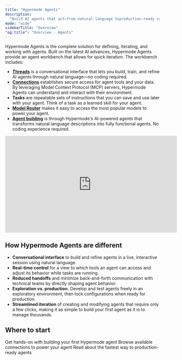 ```yaml
---
title: "Hypermode Agents"
description:
  "Build AI agents that act—from natural language toproduction-ready code"
mode: "wide"
sidebarTitle: "Overview"
"og:title": "Overview - Agents"
---
```


Hypermode Agents is the complete solution for defining, iterating, and working
with agents. Built on the latest AI advances, Hypermode Agents provide an agent
workbench that allows for quick iteration. The workbench includes:

- [**Threads**](work) is a conversational interface that lets you build, train,
  and refine AI agents through natural language—no coding required.
- [**Connections**](connections) establishes secure access for agent tools and
  your data. By leveraging Model Context Protocol (MCP) servers, Hypermode
  Agents can understand and interact with their environment.
- **Tasks** are repeatable sets of instructions that you can save and use later
  with your agent. Think of a task as a learned skill for your agent.
- [**Model Router**](model-selection) makes it easy to access the most popular
  models to power your agent.
- [**Agent building**](create-agent#build-a-new-agent-with-concierge) is through
  Hypermode's AI-powered agents that transforms natural language descriptions
  into fully functional agents. No coding experience required.

<iframe
  width="560"
  height="315"
  src="https://www.youtube.com/embed/_h2SBvv41GU?si=gGZk1xsDXtn83rxC"
  title="YouTube video player"
  frameborder="0"
  allow="accelerometer; autoplay; clipboard-write; encrypted-media; gyroscope; picture-in-picture; web-share"
  referrerpolicy="strict-origin-when-cross-origin"
  allowfullscreen
></iframe>

## How Hypermode Agents are different

- **Conversational interface** to build and refine agents in a live, interactive
  session using natural language.
- **Real-time control** for a view to which tools an agent can access and adjust
  its behavior while tasks are running.
- **Reduced handoffs** and minimize back-and-forth communication with technical
  teams by directly shaping agent behavior.
- **Exploration vs. production.** Develop and test agents freely in an
  exploratory environment, then lock configurations when ready for production.
- **Streamlined iteration** of creating and modifying agents that require only a
  few clicks, making it as simple to build your first agent as it is to manage
  thousands.

## Where to start

<CardGroup cols={3}>
  <Card title="Quickstart" icon="play" href="/first-hypermode-agent">
    Get hands-on with building your first Hypermode agent
  </Card>
  <Card title="Explore connections" icon="link" href="/available-connections">
    Browse available connections to power your agent
  </Card>
  <Card
    title="Why natural language"
    icon="book-open-cover"
    href="https://hypermode.com/blog/stay-in-language-natural-agentic-development"
  >
    Read about the fastest way to production-ready agents
  </Card>
</CardGroup>
